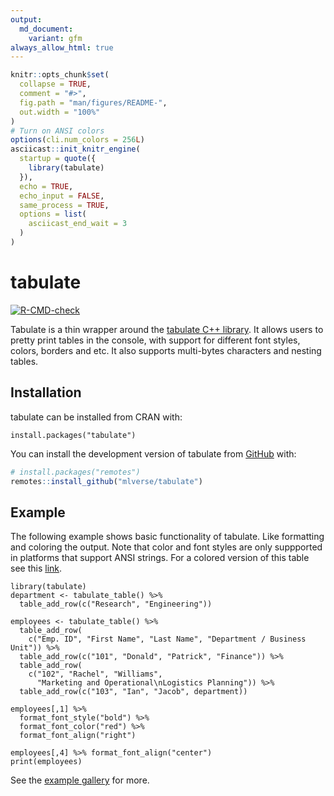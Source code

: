 ```yaml
---
output:
  md_document:
    variant: gfm
always_allow_html: true
---
```


<!-- README.md is generated from README.Rmd. Please edit that file -->

```r
knitr::opts_chunk$set(
  collapse = TRUE,
  comment = "#>",
  fig.path = "man/figures/README-",
  out.width = "100%"
)
# Turn on ANSI colors
options(cli.num_colors = 256L)
asciicast::init_knitr_engine(
  startup = quote({
    library(tabulate)
  }),
  echo = TRUE,
  echo_input = FALSE,
  same_process = TRUE,
  options = list(
    asciicast_end_wait = 3
  )
)
```

# tabulate

<!-- badges: start -->
  [![R-CMD-check](https://github.com/mlverse/tabulate/workflows/R-CMD-check/badge.svg)](https://github.com/mlverse/tabulate/actions)
  <!-- badges: end -->

Tabulate is a thin wrapper around the [tabulate C++ library](https://github.com/p-ranav/tabulate).
It allows users to pretty print tables in the console, with support for different
font styles, colors, borders and etc. It also supports multi-bytes characters and
nesting tables.

## Installation

tabulate can be installed from CRAN with:

```
install.packages("tabulate")
```

You can install the development version of tabulate from [GitHub](https://github.com/) with:

``` r
# install.packages("remotes")
remotes::install_github("mlverse/tabulate")
```

## Example

The following example shows basic functionality of tabulate. Like formatting and
coloring the output. Note that color and font styles are only suppported in platforms
that support ANSI strings. For a colored version of this table see this [link](https://mlverse.github.io/tabulate/articles/unicode.html).

```asciicast
library(tabulate)
department <- tabulate_table() %>% 
  table_add_row(c("Research", "Engineering"))

employees <- tabulate_table() %>% 
  table_add_row(
    c("Emp. ID", "First Name", "Last Name", "Department / Business Unit")) %>% 
  table_add_row(c("101", "Donald", "Patrick", "Finance")) %>% 
  table_add_row(
    c("102", "Rachel", "Williams", 
      "Marketing and Operational\nLogistics Planning")) %>% 
  table_add_row(c("103", "Ian", "Jacob", department))

employees[,1] %>% 
  format_font_style("bold") %>% 
  format_font_color("red") %>% 
  format_font_align("right")

employees[,4] %>% format_font_align("center") 
print(employees)
```

See the [example gallery](https://mlverse.github.io/tabulate/articles/) for more.

